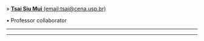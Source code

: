 » [**Tsai Siu Mui** (email:tsai@cena.usp.br)](http://www.cena.usp.br/tsai-siu-mui)

• Professor collaborator

_____________________________________________________________________________________________________

_____________________________________________________________________________________________________